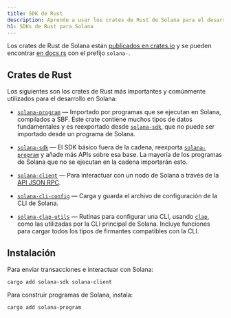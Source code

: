 ```yaml
---
title: SDK de Rust
description: Aprende a usar los crates de Rust de Solana para el desarrollo.
h1: SDKs de Rust para Solana
---
```


Los crates de Rust de Solana están
[publicados en crates.io](https://crates.io/search?q=solana-) y se pueden
encontrar [en docs.rs](https://docs.rs/releases/search?query=solana-) con el
prefijo `solana-`.

## Crates de Rust

Los siguientes son los crates de Rust más importantes y comúnmente utilizados
para el desarrollo en Solana:

- [`solana-program`] &mdash; Importado por programas que se ejecutan en Solana,
  compilados a SBF. Este crate contiene muchos tipos de datos fundamentales y es
  reexportado desde [`solana-sdk`], que no puede ser importado desde un programa
  de Solana.

- [`solana-sdk`] &mdash; El SDK básico fuera de la cadena, reexporta
  [`solana-program`] y añade más APIs sobre esa base. La mayoría de los
  programas de Solana que no se ejecutan en la cadena importarán esto.

- [`solana-client`] &mdash; Para interactuar con un nodo de Solana a través de
  la [API JSON RPC](/docs/rpc).

- [`solana-cli-config`] &mdash; Carga y guarda el archivo de configuración de la
  CLI de Solana.

- [`solana-clap-utils`] &mdash; Rutinas para configurar una CLI, usando
  [`clap`], como las utilizadas por la CLI principal de Solana. Incluye
  funciones para cargar todos los tipos de firmantes compatibles con la CLI.

[`solana-program`]: https://docs.rs/solana-program
[`solana-sdk`]: https://docs.rs/solana-sdk
[`solana-client`]: https://docs.rs/solana-client
[`solana-cli-config`]: https://docs.rs/solana-cli-config
[`solana-clap-utils`]: https://docs.rs/solana-clap-utils
[`clap`]: https://docs.rs/clap

## Instalación

Para enviar transacciones e interactuar con Solana:

```shell title="Terminal"
cargo add solana-sdk solana-client
```

Para construir programas de Solana, instala:

```shell title="Terminal"
cargo add solana-program
```